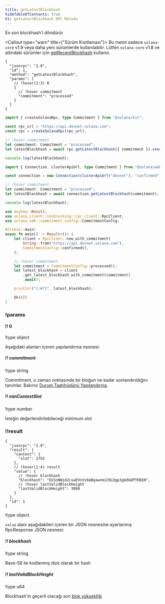 ```yaml
---
title: getLatestBlockhash
hideTableOfContents: true
h1: getLatestBlockhash RPC Metodu
---
```


En son blockhash'i döndürür

<Callout type="warn" title={"Sürüm Kısıtlaması"}>
  Bu metot sadece `solana-core` v1.9 veya daha yeni sürümlerde kullanılabilir.
  Lütfen `solana-core` v1.8 ve altındaki sürümler için
  [getRecentBlockhash](/docs/rpc/http/getrecentblockhash) kullanın.
</Callout>

<APIMethod>

```jsonc !!request curl
{
  "jsonrpc": "2.0",
  "id": 1,
  "method": "getLatestBlockhash",
  "params": [
    // !hover(1:3) 0
    {
      // !hover commitment
      "commitment": "processed"
    }
  ]
}
```

```ts !!request title="Kit"
import { createSolanaRpc, type Commitment } from "@solana/kit";

const rpc_url = "https://api.devnet.solana.com";
const rpc = createSolanaRpc(rpc_url);

// !hover commitment
let commitment: Commitment = "processed";
let latestBlockhash = await rpc.getLatestBlockhash({ commitment }).send();

console.log(latestBlockhash);
```

```ts !!request title="web3.js"
import { Connection, clusterApiUrl, type Commitment } from "@solana/web3.js";

const connection = new Connection(clusterApiUrl("devnet"), "confirmed");

// !hover commitment
let commitment: Commitment = "processed";
let latestBlockhash = await connection.getLatestBlockhash(commitment);

console.log(latestBlockhash);
```

```rs !!request title="Rust"
use anyhow::Result;
use solana_client::nonblocking::rpc_client::RpcClient;
use solana_sdk::commitment_config::CommitmentConfig;

#[tokio::main]
async fn main() -> Result<()> {
    let client = RpcClient::new_with_commitment(
        String::from("https://api.devnet.solana.com"),
        CommitmentConfig::confirmed(),
    );

    // !hover commitment
    let commitment = CommitmentConfig::processed();
    let latest_blockhash = client
        .get_latest_blockhash_with_commitment(commitment)
        .await?;

    println!("{:#?}", latest_blockhash);

    Ok(())
}
```

### !params

#### !! 0

!type object

Aşağıdaki alanları içeren yapılandırma nesnesi:

##### !! commitment

!type string

Commitment, o zaman noktasında bir bloğun ne kadar sonlandırıldığını tanımlar.
Bakınız [Durum Taahhüdünü Yapılandırma](/docs/rpc#configuring-state-commitment).

##### !! minContextSlot

!type number

İsteğin değerlendirilebileceği minimum slot

### !!result

```jsonc !response
{
  "jsonrpc": "2.0",
  "result": {
    "context": {
      "slot": 2792
    },
    // !hover(1:4) result
    "value": {
      // !hover blockhash
      "blockhash": "EkSnNWid2cvwEVnVx9aBqawnmiCNiDgp3gUdkDPTKN1N",
      // !hover lastValidBlockHeight
      "lastValidBlockHeight": 3090
    }
  },
  "id": 1
}
```

!type object

`value` alanı aşağıdakileri içeren bir JSON nesnesine ayarlanmış RpcResponse
JSON nesnesi:

##### !! blockhash

!type string

Base-58 ile kodlanmış dize olarak bir hash

##### !! lastValidBlockHeight

!type u64

Blockhash'in geçerli olacağı son
[blok yüksekliği](/docs/references/terminology#block-height)

</APIMethod>
